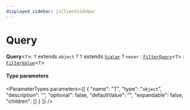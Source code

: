 ```yaml
---
displayed_sidebar: jsClientSidebar
---
```



# Query

 **Query**<`T`\>: `T` extends `object` ? `T` extends [`Scalar`](internal.Scalar.mdx) ? `never` : [`FilterQuery`](../../DAL/types/internal.internal-1.DAL.FilterQuery.mdx)<`T`\> : [`FilterValue`](internal.FilterValue.mdx)<`T`\>

#### Type parameters

<ParameterTypes parameters={[
  {
    "name": "T",
    "type": "`object`",
    "description": "",
    "optional": false,
    "defaultValue": "",
    "expandable": false,
    "children": []
  }
]} />
